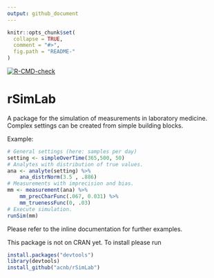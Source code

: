 ```yaml
---
output: github_document
---
```



```r
knitr::opts_chunk$set(
  collapse = TRUE,
  comment = "#>",
  fig.path = "README-"
)
```

<!-- badges: start -->
  [![R-CMD-check](https://github.com/acnb/rSimLab/actions/workflows/R-CMD-check.yaml/badge.svg)](https://github.com/acnb/rSimLab/actions/workflows/R-CMD-check.yaml)
 <!-- badges: end -->


# rSimLab

A package for the simulation of measurements in laboratory medicine. Complex settings can be created from simple building blocks.

Example:

```r
# General settings (here: samples per day)
setting <- simpleOverTime(365,500, 50)
# Analytes with distribution of true values.
ana <- analyte(setting) %>%
    ana_distrNorm(3.5 , .886)
# Measurements with imprecision and bias.
mm <- measurement(ana) %>%
    mm_precCharFunc(.067, 0.031) %>%
    mm_truenessFunc(0, .03)
# Execute simulation.
runSim(mm)
```
Please refer to the inline documentation for further examples. 

This package is not on CRAN yet. To install please run

```r
install.packages("devtools")
library(devtools)
install_github("acnb/rSimLab")
```




